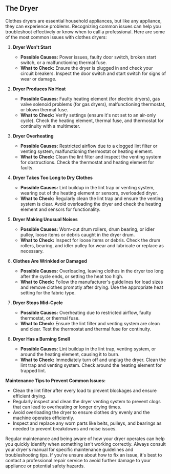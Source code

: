 ## The Dryer

Clothes dryers are essential household appliances, but like any appliance, they can experience problems. Recognizing common issues can help you troubleshoot effectively or know when to call a professional. Here are some of the most common issues with clothes dryers:

1. **Dryer Won't Start**

   - **Possible Causes:** Power issues, faulty door switch, broken start switch, or a malfunctioning thermal fuse.
   - **What to Check:** Ensure the dryer is plugged in and check your circuit breakers. Inspect the door switch and start switch for signs of wear or damage.

2. **Dryer Produces No Heat**

   - **Possible Causes:** Faulty heating element (for electric dryers), gas valve solenoid problems (for gas dryers), malfunctioning thermostat, or blown thermal fuse.
   - **What to Check:** Verify settings (ensure it's not set to an air-only cycle). Check the heating element, thermal fuse, and thermostat for continuity with a multimeter.

3. **Dryer Overheating**

   - **Possible Causes:** Restricted airflow due to a clogged lint filter or venting system, malfunctioning thermostat or heating element.
   - **What to Check:** Clean the lint filter and inspect the venting system for obstructions. Check the thermostat and heating element for faults.

4. **Dryer Takes Too Long to Dry Clothes**

   - **Possible Causes:** Lint buildup in the lint trap or venting system, wearing out of the heating element or sensors, overloaded dryer.
   - **What to Check:** Regularly clean the lint trap and ensure the venting system is clear. Avoid overloading the dryer and check the heating element and sensors for functionality.

5. **Dryer Making Unusual Noises**

   - **Possible Causes:** Worn-out drum rollers, drum bearing, or idler pulley, loose items or debris caught in the dryer drum.
   - **What to Check:** Inspect for loose items or debris. Check the drum rollers, bearing, and idler pulley for wear and lubricate or replace as necessary.

6. **Clothes Are Wrinkled or Damaged**

   - **Possible Causes:** Overloading, leaving clothes in the dryer too long after the cycle ends, or setting the heat too high.
   - **What to Check:** Follow the manufacturer's guidelines for load sizes and remove clothes promptly after drying. Use the appropriate heat setting for the fabric type.

7. **Dryer Stops Mid-Cycle**

   - **Possible Causes:** Overheating due to restricted airflow, faulty thermostat, or thermal fuse.
   - **What to Check:** Ensure the lint filter and venting system are clean and clear. Test the thermostat and thermal fuse for continuity.

8. **Dryer Has a Burning Smell**
   - **Possible Causes:** Lint buildup in the lint trap, venting system, or around the heating element, causing it to burn.
   - **What to Check:** Immediately turn off and unplug the dryer. Clean the lint trap and venting system. Check around the heating element for trapped lint.

**Maintenance Tips to Prevent Common Issues:**

- Clean the lint filter after every load to prevent blockages and ensure efficient drying.
- Regularly inspect and clean the dryer venting system to prevent clogs that can lead to overheating or longer drying times.
- Avoid overloading the dryer to ensure clothes dry evenly and the machine operates efficiently.
- Inspect and replace any worn parts like belts, pulleys, and bearings as needed to prevent breakdowns and noise issues.

Regular maintenance and being aware of how your dryer operates can help you quickly identify when something isn't working correctly. Always consult your dryer's manual for specific maintenance guidelines and troubleshooting tips. If you're unsure about how to fix an issue, it's best to contact a professional repair service to avoid further damage to your appliance or potential safety hazards.
